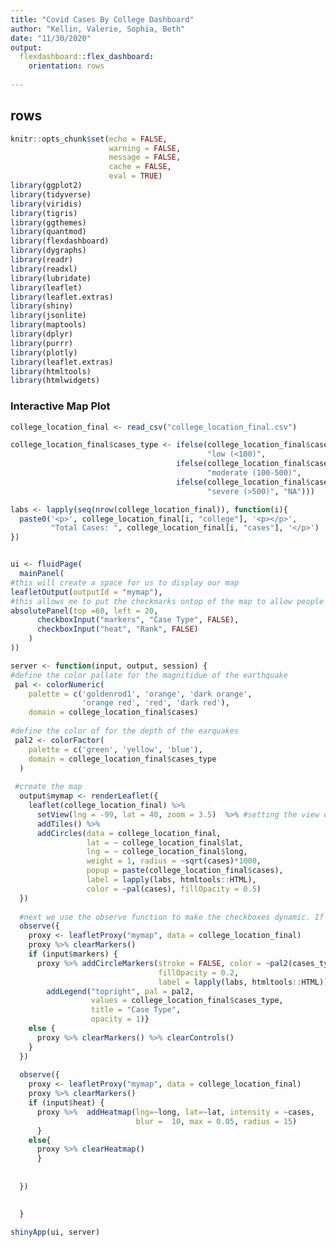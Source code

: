 ```yaml
---
title: "Covid Cases By College Dashboard"
author: "Kellin, Valerie, Sophia, Beth"
date: "11/30/2020"
output: 
  flexdashboard::flex_dashboard:
    orientation: rows
  
---
```


rows
-------------------------------------

```r

knitr::opts_chunk$set(echo = FALSE,
                      warning = FALSE,
                      message = FALSE,
                      cache = FALSE,
                      eval = TRUE)
library(ggplot2)
library(tidyverse)
library(viridis)
library(tigris)
library(ggthemes)
library(quantmod)
library(flexdashboard)
library(dygraphs)
library(readr)
library(readxl)
library(lubridate)
library(leaflet)
library(leaflet.extras)
library(shiny)
library(jsonlite)
library(maptools)
library(dplyr)
library(purrr)
library(plotly)
library(leaflet.extras)
library(htmltools)
library(htmlwidgets)

```


### Interactive Map Plot
```r

college_location_final <- read_csv("college_location_final.csv")

```

```r

college_location_final$cases_type <- ifelse(college_location_final$cases <= 100,
                                            "low (<100)", 
                                     ifelse(college_location_final$cases <= 500, 
                                            "moderate (100-500)",
                                     ifelse(college_location_final$cases > 500,
                                            "severe (>500)", "NA")))

labs <- lapply(seq(nrow(college_location_final)), function(i){
  paste0('<p>', college_location_final[i, "college"], '<p></p>', 
         "Total Cases: ", college_location_final[i, "cases"], '</p>')
})


ui <- fluidPage(
  mainPanel( 
#this will create a space for us to display our map
leafletOutput(outputId = "mymap"), 
#this allows me to put the checkmarks ontop of the map to allow people to view earthquake depth or overlay a heatmap
absolutePanel(top =60, left = 20, 
      checkboxInput("markers", "Case Type", FALSE),
      checkboxInput("heat", "Rank", FALSE)
    )
))

server <- function(input, output, session) {
#define the color pallate for the magnitidue of the earthquake
 pal <- colorNumeric(
    palette = c('goldenrod1', 'orange', 'dark orange', 
                'orange red', 'red', 'dark red'),
    domain = college_location_final$cases)
  
#define the color of for the depth of the earquakes
 pal2 <- colorFactor(
    palette = c('green', 'yellow', 'blue'),
    domain = college_location_final$cases_type
  )
 
 #create the map
  output$mymap <- renderLeaflet({
    leaflet(college_location_final) %>% 
      setView(lng = -99, lat = 40, zoom = 3.5)  %>% #setting the view over ~ center of North America
      addTiles() %>% 
      addCircles(data = college_location_final, 
                 lat = ~ college_location_final$lat,
                 lng = ~ college_location_final$long, 
                 weight = 1, radius = ~sqrt(cases)*1000,
                 popup = paste(college_location_final$cases), 
                 label = lapply(labs, htmltools::HTML),
                 color = ~pal(cases), fillOpacity = 0.5)
  })
  
  #next we use the observe function to make the checkboxes dynamic. If you leave this part out you will see that the checkboxes, when clicked on the first time, display our filters...But if you then uncheck them they stay on. So we need to tell the server to update the map when the checkboxes are unchecked.
  observe({
    proxy <- leafletProxy("mymap", data = college_location_final)
    proxy %>% clearMarkers()
    if (input$markers) {
      proxy %>% addCircleMarkers(stroke = FALSE, color = ~pal2(cases_type),
                                 fillOpacity = 0.2, 
                                 label = lapply(labs, htmltools::HTML)) %>%
        addLegend("topright", pal = pal2, 
                  values = college_location_final$cases_type,
                  title = "Case Type",
                  opacity = 1)}
    else {
      proxy %>% clearMarkers() %>% clearControls()
    }
  })
  
  observe({
    proxy <- leafletProxy("mymap", data = college_location_final)
    proxy %>% clearMarkers()
    if (input$heat) {
      proxy %>%  addHeatmap(lng=~long, lat=~lat, intensity = ~cases,
                            blur =  10, max = 0.05, radius = 15) 
      }
    else{
      proxy %>% clearHeatmap()
      }
    
    
  })
  

  }

shinyApp(ui, server)



```